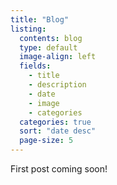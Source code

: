 ```yaml
---
title: "Blog"
listing:
  contents: blog
  type: default
  image-align: left
  fields: 
    - title
    - description
    - date
    - image
    - categories
  categories: true
  sort: "date desc"
  page-size: 5
---
```


First post coming soon!